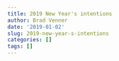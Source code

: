 ```yaml
---
title: 2019 New Year's intentions
author: Brad Venner
date: '2019-01-02'
slug: 2019-new-year-s-intentions
categories: []
tags: []
---
```

